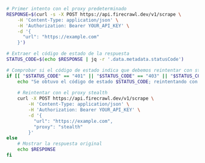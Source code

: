 ```bash cURL
# Primer intento con el proxy predeterminado
RESPONSE=$(curl -s -X POST https://api.firecrawl.dev/v1/scrape \
    -H 'Content-Type: application/json' \
    -H 'Authorization: Bearer YOUR_API_KEY' \
    -d '{
      "url": "https://example.com"
    }')

# Extraer el código de estado de la respuesta
STATUS_CODE=$(echo $RESPONSE | jq -r '.data.metadata.statusCode')

# Comprobar si el código de estado indica que debemos reintentar con stealth
if [[ "$STATUS_CODE" == "401" || "$STATUS_CODE" == "403" || "$STATUS_CODE" == "500" ]]; then
    echo "Se obtuvo el código de estado $STATUS_CODE; reintentando con el proxy stealth"
    
    # Reintentar con el proxy stealth
    curl -X POST https://api.firecrawl.dev/v1/scrape \
        -H 'Content-Type: application/json' \
        -H 'Authorization: Bearer YOUR_API_KEY' \
        -d '{
          "url": "https://example.com",
          "proxy": "stealth"
        }'
else
    # Mostrar la respuesta original
    echo $RESPONSE
fi
```
